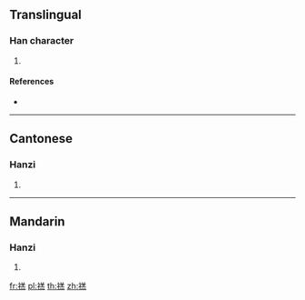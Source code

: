 {{character info/new}}
==Translingual==

===Han character===
{{Han char|rn=113|rad=示|as=10|sn=15|four=38231|canj=IFTGF}}

# {{defn|Han|sort=示10}}

====References====
* {{Han ref|kx=0845.170|dkj=24788|dj=1266.170|hdz=42406.160|uh=799A|ud=31130|bh=E6CB|bd=59083}}

----

==Cantonese==

===Hanzi===
{{yue-hanzi|jyut=|y=jeuk3}}

# {{defn|lang=yue|sort=示10}}

----

==Mandarin==

===Hanzi===
{{cmn-hanzi|pin=[[zhuó]] ([[zhuo2]])|wg=cho<sup>2</sup>}}

# {{defn|lang=cmn|sort=示10}}

[[fr:禚]]
[[pl:禚]]
[[th:禚]]
[[zh:禚]]